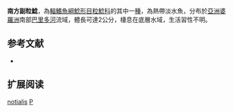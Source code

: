 {{Speciesbox
| name = 南方副粒鯰
| status = NE
| status_system = IUCN3.1
| image = 
| image_width = 250px
| genus = Parakysis
| species = notialis
| authority = Ng & Kottelat, 2003
| synonyms = 
}}
'''南方副粒鯰'''，為[[輻鰭魚綱|輻鰭魚綱]][[鯰形目|鯰形目]][[粒鯰科|粒鯰科]]的其中一[[種|種]]，為熱帶淡水魚，分布於[[亞洲|亞洲]][[婆羅洲|婆羅洲]]南部[[巴里多河|巴里多河]]流域，體長可達2公分，棲息在底層水域，生活習性不明。

==参考文献==
*{{FishBase_species|genus=Parakysis|species=notialis|year=2015|month=2}}

== 扩展阅读 ==
{{refbegin}}
{{wikispecies-inline|Parakysis notialis|南方副粒鯰}}
{{refend}}
{{Taxonbar|from=Q3755278}}

[[Category:副粒鯰屬|notialis]]
[[Category:2003年描述的鱼类|P]]